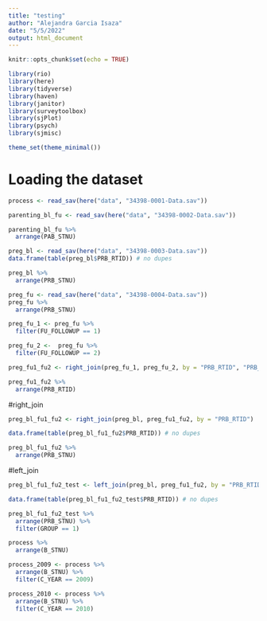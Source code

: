 ```yaml
---
title: "testing"
author: "Alejandra Garcia Isaza"
date: "5/5/2022"
output: html_document
---
```


```r
knitr::opts_chunk$set(echo = TRUE)

library(rio)
library(here)
library(tidyverse)
library(haven)
library(janitor)
library(surveytoolbox)
library(sjPlot)
library(psych)
library(sjmisc)

theme_set(theme_minimal())
```

# Loading the dataset
```r
process <- read_sav(here("data", "34398-0001-Data.sav"))

parenting_bl_fu <- read_sav(here("data", "34398-0002-Data.sav")) 

parenting_bl_fu %>%
  arrange(PAB_STNU)

preg_bl <- read_sav(here("data", "34398-0003-Data.sav"))
data.frame(table(preg_bl$PRB_RTID)) # no dupes

preg_bl %>%
  arrange(PRB_STNU)

preg_fu <- read_sav(here("data", "34398-0004-Data.sav"))
preg_fu %>%
  arrange(PRB_STNU)
```

```r
preg_fu_1 <- preg_fu %>%
  filter(FU_FOLLOWUP == 1)
```

```r
preg_fu_2 <-  preg_fu %>%
  filter(FU_FOLLOWUP == 2)
```

```r
preg_fu1_fu2 <- right_join(preg_fu_1, preg_fu_2, by = "PRB_RTID", "PRB_STNU")
```

```r
preg_fu1_fu2 %>%
  arrange(PRB_RTID)
```

#right_join
```r
preg_bl_fu1_fu2 <- right_join(preg_bl, preg_fu1_fu2, by = "PRB_RTID")

data.frame(table(preg_bl_fu1_fu2$PRB_RTID)) # no dupes

preg_bl_fu1_fu2 %>%
  arrange(PRB_STNU)
```

#left_join
```r
preg_bl_fu1_fu2_test <- left_join(preg_bl, preg_fu1_fu2, by = "PRB_RTID")

data.frame(table(preg_bl_fu1_fu2_test$PRB_RTID)) # no dupes

preg_bl_fu1_fu2_test %>%
  arrange(PRB_STNU) %>%
  filter(GROUP == 1)
```

```r
process %>%
  arrange(B_STNU) 
```


```r
process_2009 <- process %>%
  arrange(B_STNU) %>%
  filter(C_YEAR == 2009)
```

```r
process_2010 <- process %>%
  arrange(B_STNU) %>%
  filter(C_YEAR == 2010)
```

